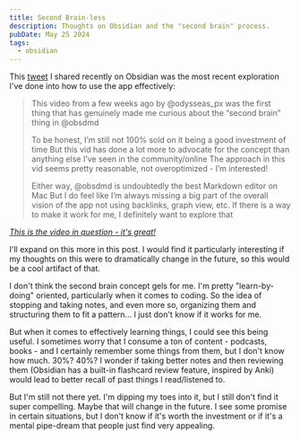 ```yaml
---
title: Second Brain-less
description: Thoughts on Obsidian and the "second brain" process.
pubDate: May 25 2024
tags:
  - obsidian
---
```


This [tweet](https://twitter.com/kristianf_/status/1793813787830567296) I shared recently on Obsidian was the most recent exploration I've done into how to use the app effectively:

> This video from a few weeks ago by @odysseas_px was the first thing that has genuinely made me curious about the “second brain” thing in @obsdmd
>
> To be honest, I’m still not 100% sold on it being a good investment of time
> But this vid has done a lot more to advocate for the concept than anything else I’ve seen in the community/online
> The approach in this vid seems pretty reasonable, not overoptimized - I’m interested!
>
> Either way, @obsdmd is undoubtedly the best Markdown editor on Mac
> But I do feel like I’m always missing a big part of the overall vision of the app not using backlinks, graph view, etc.
> If there is a way to make it work for me, I definitely want to explore that

_[This is the video in question - it's great!](https://www.youtube.com/watch?si=osU0V2KM6m8smVy1&v=hSTy_BInQs8&feature=youtu.be)_

I'll expand on this more in this post. I would find it particularly interesting if my thoughts on this were to dramatically change in the future, so this would be a cool artifact of that.

I don't think the second brain concept gels for me. I'm pretty "learn-by-doing" oriented, particularly when it comes to coding. So the idea of stopping and taking notes, and even more so, organizing them and structuring them to fit a pattern... I just don't know if it works for me.

But when it comes to effectively learning things, I could see this being useful. I sometimes worry that I consume a ton of content - podcasts, books - and I certainly remember some things from them, but I don't know how much. 30%? 40%? I wonder if taking better notes and then reviewing them (Obsidian has a built-in flashcard review feature, inspired by Anki) would lead to better recall of past things I read/listened to.

But I'm still not there yet. I'm dipping my toes into it, but I still don't find it super compelling. Maybe that will change in the future. I see some promise in certain situations, but I don't know if it's worth the investment or if it's a mental pipe-dream that people just find very appealing.
